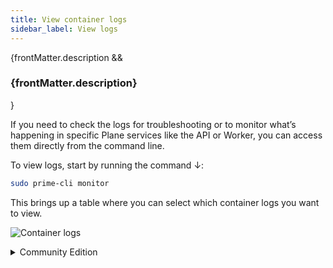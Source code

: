 ```yaml
---
title: View container logs
sidebar_label: View logs
---
```


{frontMatter.description && <h3 className="description">{frontMatter.description}</h3>}

If you need to check the logs for troubleshooting or to monitor what’s happening in specific Plane services like the API or Worker, you can access them directly from the command line.

To view logs, start by running the command ↓:

```bash
sudo prime-cli monitor
```

This brings up a table where you can select which container logs you want to view.

![Container logs](/images/view-logs/container-logs.webp)

<details>
   <summary>Community Edition</summary>

Here’s how to view logs for any service in Plane Community Edition, whether it’s the API, Worker, Redis, or others. This can be really helpful when troubleshooting or just getting insights into how each service is running.

1.  Start by running the setup script:

    ```bash
    ./setup.sh
    ```

    This will bring up the main menu with options. Select `6` to view logs.

    ```
    Select a Action you want to perform:
       1) Install (x86_64)
       2) Start
       3) Stop
       4) Restart
       5) Upgrade
       6) View Logs
       7) Backup Data
       8) Exit

    Action [2]: 6
    ```

2.  After choosing `6`, you’ll see a sub-menu listing all available services:

    ```
    Select a Service you want to view the logs for:
       1) Web
       2) Space
       3) API
       4) Worker
       5) Beat-Worker
       6) Migrator
       7) Proxy
       8) Redis
       9) Postgres
       10) Minio
       0) Back to Main Menu

    Service:
    ```

3.  Pick the service whose logs you’d like to check. For example, if you want to view the **API logs**, type `3`.

    After selecting a service, you’ll see the logs in real-time. Here’s an example of what API logs might look like:

    ```
    api-1  | Waiting for database...
    api-1  | Database available!
    api-1  | Waiting for database migrations to complete...
    api-1  | Waiting for database migrations to complete...
    api-1  | Waiting for database migrations to complete...
    api-1  | Waiting for database migrations to complete...
    api-1  | Waiting for database migrations to complete...
    api-1  | Waiting for database migrations to complete...
    api-1  | Waiting for database migrations to complete...
    api-1  | No migrations Pending. Starting processes ...
    api-1  | Instance registered
    api-1  | ENABLE_SIGNUP loaded with value from environment variable.
    api-1  | ENABLE_EMAIL_PASSWORD loaded with value from environment variable.
    api-1  | ENABLE_MAGIC_LINK_LOGIN loaded with value from environment variable.
    api-1  | GOOGLE_CLIENT_ID loaded with value from environment variable.
    api-1  | GITHUB_CLIENT_ID loaded with value from environment variable.
    api-1  | GITHUB_CLIENT_SECRET loaded with value from environment variable.
    api-1  | EMAIL_HOST loaded with value from environment variable.
    api-1  | EMAIL_HOST_USER loaded with value from environment variable.
    api-1  | EMAIL_HOST_PASSWORD loaded with value from environment variable.
    api-1  | EMAIL_PORT loaded with value from environment variable.
    api-1  | EMAIL_FROM loaded with value from environment variable.
    api-1  | EMAIL_USE_TLS loaded with value from environment variable.
    api-1  | EMAIL_USE_SSL loaded with value from environment variable.
    api-1  | OPENAI_API_KEY loaded with value from environment variable.
    api-1  | GPT_ENGINE loaded with value from environment variable.
    api-1  | UNSPLASH_ACCESS_KEY loaded with value from environment variable.
    api-1  | Checking bucket...
    api-1  | Bucket 'uploads' does not exist. Creating bucket...
    api-1  | Bucket 'uploads' created successfully.
    api-1  | Public read access policy set for bucket 'uploads'.
    api-1  | Cache Cleared
    api-1  | [2024-05-02 03:56:01 +0000] [1] [INFO] Starting gunicorn 21.2.0
    api-1  | [2024-05-02 03:56:01 +0000] [1] [INFO] Listening at: http://0.0.0.0:8000 (1)
    api-1  | [2024-05-02 03:56:01 +0000] [1] [INFO] Using worker: uvicorn.workers.UvicornWorker
    api-1  | [2024-05-02 03:56:01 +0000] [25] [INFO] Booting worker with pid: 25
    api-1  | [2024-05-02 03:56:03 +0000] [25] [INFO] Started server process [25]
    api-1  | [2024-05-02 03:56:03 +0000] [25] [INFO] Waiting for application startup.
    api-1  | [2024-05-02 03:56:03 +0000] [25] [INFO] ASGI 'lifespan' protocol appears unsupported.
    api-1  | [2024-05-02 03:56:03 +0000] [25] [INFO] Application startup complete.
    ```

4.  To exit the logs, use `CTRL+C`. This will take you back to the main menu where you can select another action or view logs from a different service.

</details>
